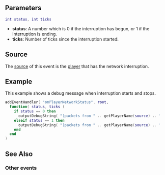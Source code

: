 {{Server event}}
{{New feature/item|3.0142|1.4.1|7295|
 
This event is triggered when a players network connection to the server is interrupted. See [[/onClientPlayerNetworkStatus.md|onClientPlayerNetworkStatus]] for detecting server to player interruptions.
}}
==Parameters== 
<syntaxhighlight lang="lua">
int status, int ticks
</syntaxhighlight> 

*'''status''': A number which is 0 if the interruption has begun, or 1 if the interruption is ending.
*'''ticks''': Number of ticks since the interruption started.

==Source==
The [[/event_system#Event_source.md|source]] of this event is the [[/player.md|player]] that has the network interruption.

==Example== 
This example shows a debug message when interruption starts and stops.
<syntaxhighlight lang="lua">
addEventHandler( "onPlayerNetworkStatus", root,
  function( status, ticks )
    if status == 0 then
      outputDebugString( "(packets from " .. getPlayerName(source) .. ") interruption began " .. ticks .. " ticks ago" )
    elseif status == 1 then
      outputDebugString( "(packets from " .. getPlayerName(source) .. ") interruption began " .. ticks .. " ticks ago and has just ended" )
    end
  end
)
</syntaxhighlight>

==See Also==
===Other events===
{{Player_events}}